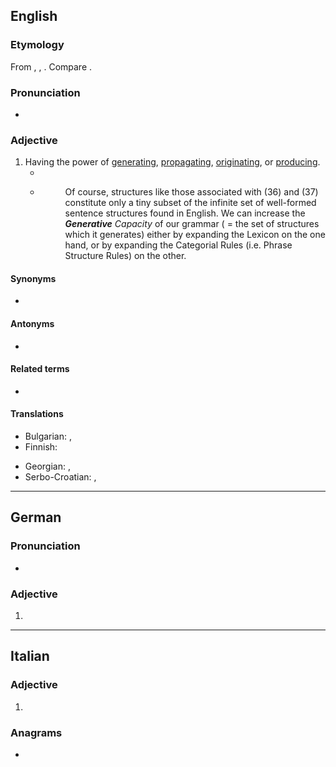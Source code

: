 ==English==

===Etymology===
{{root|en|ine-pro|*ǵenh₁-}}
From {{inh|en|enm|generatyve}}, {{m|enm|generatyf}}, {{m|enm|generatif}}. Compare {{cog|fr|génératif}}.

===Pronunciation===
* {{IPA|en|/ˈdʒɛnəɹətɪv/|/ˈdʒɛnɹətɪv/|/dʒəˈnɛɹətɪv/}}

===Adjective===
{{en-adj}}

# Having the power of [[generating]], [[propagating]], [[originating]], or [[producing]].
#* {{RQ:Bentley Confutation of Atheism|text=That '''generative''' particle.}}
#* {{quote-book|en|year=1988|author=Andrew Radford| title=Transformational grammar: a first course| location=Cambridge, UK| publisher=Cambridge University Press|page=127}}
#*: Of course, structures like those associated with (36) and (37) constitute only a tiny subset of the infinite set of well-formed sentence structures found in English. We can increase the ''<b>Generative</b> Capacity'' of our grammar ( = the set of structures which it generates) either by expanding the Lexicon on the one hand, or by expanding the Categorial Rules (i.e. Phrase Structure Rules) on the other.

====Synonyms====
* {{l|en|creative}}

====Antonyms====
* {{l|en|annihilative}}

====Related terms====
* {{l|en|degenerative}}

====Translations====
{{trans-top|having the power of generating}}
* Bulgarian: {{t|bg|размножителен|sc=Cyrl}}, {{t+|bg|производителен|sc=Cyrl}}
* Finnish: {{t|fi|generatiivinen}}
{{trans-mid}}
* Georgian: {{t|ka|მაწარმოებელი}}, {{t|ka|წარმომშობი}}
* Serbo-Croatian: {{t+|sh|generativan}}, {{t+|sh|stvaralački}}
{{trans-bottom}}

----

==German==

===Pronunciation===
* {{audio|de|De-generative.ogg|Audio}}

===Adjective===
{{head|de|adjective form}}

# {{de-adj form of|generativ}}

----

==Italian==

===Adjective===
{{head|it|adjective form}}

# {{feminine plural of|it|generativo}}

===Anagrams===
* {{anagrams|it|a=aeeeginrtv|generatevi}}